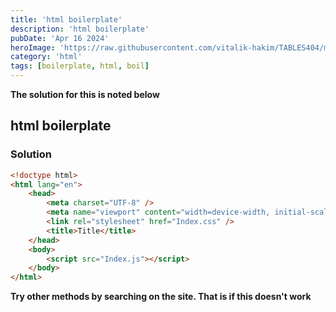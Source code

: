 ```yaml
---
title: 'html boilerplate'
description: 'html boilerplate'
pubDate: 'Apr 16 2024'
heroImage: 'https://raw.githubusercontent.com/vitalik-hakim/TABLES404/main/error_b/HTML.png'
category: 'html'
tags: [boilerplate, html, boil]
---
```


**The solution for this is noted below**

## html boilerplate

### Solution

```html
<!doctype html>
<html lang="en">
	<head>
		<meta charset="UTF-8" />
		<meta name="viewport" content="width=device-width, initial-scale=1.0" />
		<link rel="stylesheet" href="Index.css" />
		<title>Title</title>
	</head>
	<body>
		<script src="Index.js"></script>
	</body>
</html>
```

**Try other methods by searching on the site. That is if this doesn't work**
